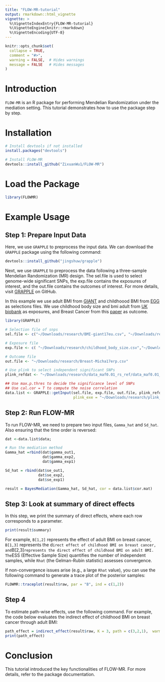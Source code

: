 ```yaml
---
title: "FLOW-MR-tutorial"
output: rmarkdown::html_vignette
vignette: >
  %\VignetteIndexEntry{FLOW-MR-tutorial}
  %\VignetteEngine{knitr::rmarkdown}
  %\VignetteEncoding{UTF-8}
---
```


```r
knitr::opts_chunk$set(
  collapse = TRUE,
  comment = "#>",
  warning = FALSE,  # Hides warnings
  message = FALSE   # Hides messages
)
```

# Introduction

`FLOW-MR` is an R package for performing Mendelian Randomization under the mediation setting. This tutorial demonstrates how to use the package step by step.


# Installation

```r
# Install devtools if not installed
install.packages("devtools")

# Install FLOW-MR
devtools::install_github("ZixuanWu1/FLOW-MR")

```

# Load the Package

```r
library(FLOWMR)
```

# Example Usage


## Step 1: Prepare Input Data

Here, we use `GRAPPLE` to preprocess the input data. We can download the `GRAPPLE` package using the following command:

```r
devtools::install_github("jingshuw/grapple")
```


Next, we use `GRAPPLE` to preprocess the data following a three-sample Mendelian Randomization (MR) design. The sel.file is used to select genome-wide significant SNPs, the exp.file contains the exposures of interest, and the out.file contains the outcomes of interest. For more details, visit [GRAPPLE](https://github.com/jingshuw/GRAPPLE) on GitHub.

In this example we use adult BMI from [GIANT](https://portals.broadinstitute.org/collaboration/giant/index.php/GIANT_consortium_data_files) and childhoood BMI from [EGG](http://egg-consortium.org) as selections files. We use childhood body size and bmi adult from [UK biobank](https://www.nealelab.is/uk-biobank) as exposures, and Breast Cancer from this [paper](https://pubmed.ncbi.nlm.nih.gov/29059683) as outcome. 


```r
library(GRAPPLE)

# Selection file of snps
sel.file <- c("~/Downloads/research/BMI-giant17eu.csv", "~/Downloads/research/bmi_child_egg.csv" )

# Exposure file
exp.file <- c( "~/Downloads/research/childhood_body_size.csv","~/Downloads/research/BMI_adult.csv" )

# Outcome file
out.file <- "~/Downloads/research/Breast-Micha17erp.csv"

# Use plink to select independent significant SNPs
plink_refdat <- "~/Downloads/research/data_maf0.01_rs_ref/data_maf0.01_rs_ref"

## Use max.p.thres to decide the significance level of SNPs
## Use cal.cor = T to compute the noise correlation
data.list <- GRAPPLE::getInput(sel.file, exp.file, out.file, plink_refdat, max.p.thres =0.01,
                               plink_exe = "~/Downloads/research/plink_mac_20210606/plink", cal.cor = T)
```

## Step 2: Run FLOW-MR

To run FLOW-MR, we need to prepare two input files, `Gamma_hat` and `Sd_hat`. Also ensuring that the time order is reversed:

```r
dat <-data.list$data;

# Run the mediation method
Gamma_hat =rbind(dat$gamma_out1, 
                 dat$gamma_exp2,
                 dat$gamma_exp1)

Sd_hat = rbind(dat$se_out1, 
               dat$se_exp2,
               dat$se_exp1)

result = BayesMediation(Gamma_hat, Sd_hat, cor = data.list$cor.mat)
```

## Step 3: Look at summary of direct effects

In this step, we print the summary of direct effects, where each row corresponds to a parameter.


```r
print(result$summary)
```

For example, `B[1,2]` represents the effect of adult BMI on breast cancer, `B[1,3]` represents the d`irect effect of childhood BMI on breast cancer, and  `B[2,3]` represents the direct effect of childhood BMI on adult BMI. The `ESS (Effective Sample Size) quantifies the number of independent samples, while `Rhat` (the Gelman-Rubin statistic) assesses convergence.

If non-convergence issues arise (e.g., a large `Rhat` value), you can use the following command to generate a trace plot of the posterior samples:

```r
FLOWMR::traceplot(result$raw, par = "B", ind = c(1,2))
```

## Step 4

To estimate path-wise effects, use the following command. For example, the code below evaluates the indirect effect of childhood BMI on breast cancer through adult BMI:

```r
path_effect = indirect_effect(result$raw, K = 3, path = c(3,2,1),  warmup = 3000)
print(path_effect)
```

# Conclusion

This tutorial introduced the key functionalities of FLOW-MR. For more details, refer to the package documentation.
